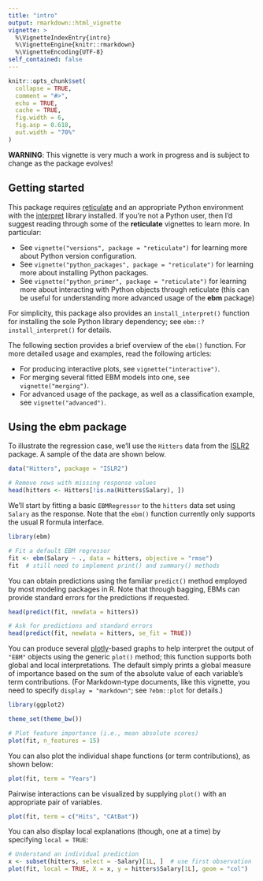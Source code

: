 ```yaml
---
title: "intro"
output: rmarkdown::html_vignette
vignette: >
  %\VignetteIndexEntry{intro}
  %\VignetteEngine{knitr::rmarkdown}
  %\VignetteEncoding{UTF-8}
self_contained: false
---
```


```r
knitr::opts_chunk$set(
  collapse = TRUE,
  comment = "#>",
  echo = TRUE,
  cache = TRUE,
  fig.width = 6,
  fig.asp = 0.618,
  out.width = "70%"
)
```

**WARNING**: This vignette is very much a work in progress and is subject to change as the package evolves!


## Getting started

This package requires [reticulate](https://rstudio.github.io/reticulate/) and an appropriate Python environment with the [interpret](https://github.com/interpretml/interpret/) library installed. If you're not a Python user, then I'd suggest reading through some of the **reticulate** vignettes to learn more. In particular:

* See `vignette("versions", package = "reticulate")` for learning more about Python version configuration.
* See `vignette("python_packages", package = "reticulate")` for learning more about installing Python packages.
* See `vignette("python_primer", package = "reticulate")` for learning more about interacting with Python objects through reticulate (this can be useful for understanding more advanced usage of the **ebm** package)

For simplicity, this package also provides an `install_interpret()` function for installing the sole Python library dependency; see `ebm::?install_interpret()` for details.

The following section provides a brief overview of the `ebm()` function. For more detailed usage and examples, read the following articles:

* For producing interactive plots, see `vignette("interactive")`.
* For merging several fitted EBM models into one, see `vignette("merging")`.
* For advanced usage of the package, as well as a classification example, see `vignette("advanced")`.


## Using the **ebm** package

To illustrate the regression case, we'll use the `Hitters` data from the [ISLR2](https://cran.r-project.org/package=ISLR2) package. A sample of the data are shown below.

```r
data("Hitters", package = "ISLR2")

# Remove rows with missing response values
head(hitters <- Hitters[!is.na(Hitters$Salary), ])
```

We'll start by fitting a basic `EBMRegressor` to the `hitters` data set using `Salary` as the response. Note that the `ebm()` function currently only supports the usual R formula interface.

```r
library(ebm)

# Fit a default EBM regressor
fit <- ebm(Salary ~ ., data = hitters, objective = "rmse")
fit  # still need to implement print() and summary() methods
```

You can obtain predictions using the familiar `predict()` method employed by most modeling packages in R. Note that through bagging, EBMs can provide standard errors for the predictions if requested.

```r
head(predict(fit, newdata = hitters))

# Ask for predictions and standard errors
head(predict(fit, newdata = hitters, se_fit = TRUE))
```
You can produce several [plotly](https://plotly.com/r/)-based graphs to help interpret the output of `"EBM"` objects using the generic `plot()` method; this function supports both global and local interpretations. The default simply prints a global measure of importance based on the sum of the absolute value of each variable's term contributions. (For Markdown-type documents, like this vignette, you need to specify `display = "markdown"`; see `?ebm::plot` for details.)

```r
library(ggplot2)

theme_set(theme_bw())

# Plot feature importance (i.e., mean absolute scores)
plot(fit, n_features = 15)
```

You can also plot the individual shape functions (or term contributions), as shown below:

```r
plot(fit, term = "Years")
```

Pairwise interactions can be visualized by supplying `plot()` with an appropriate pair of variables.

```r
plot(fit, term = c("Hits", "CAtBat"))
```

You can also display local explanations (though, one at a time) by specifying `local = TRUE`:

```r
# Understand an individual prediction
x <- subset(hitters, select = -Salary)[1L, ]  # use first observation
plot(fit, local = TRUE, X = x, y = hitters$Salary[1L], geom = "col")
```
